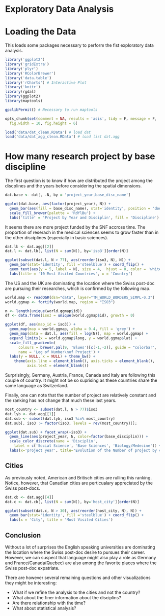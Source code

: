 Exploratory Data Analysis
========================================================

# Loading the Data

This loads some packages necessary to perform the fist exploratory data analysis.

```r
library('ggplot2')
library('gridExtra')
library('plyr')
library('RColorBrewer')
library('data.table')
library('rCharts') # Interactive Plot
library('knitr')
library(rgdal)
library(ggplot2)
library(maptools)

gpclibPermit() # Necessary to run maptools 

opts_chunk$set(comment = NA, results = 'asis', tidy = F, message = F,
  fig.width = 10, fig.height = 6)

load('data/dat_clean.RData') # load dat
load('data/dat_agg_clean.RData') # load list dat.agg
```

# How many research project by base discipline

The first question is to know if how are distributed the project among the discplines and the years before considering the spatial dimensions.

```r
dat.base <- dat[, .N, by = 'project_year,base_disc_name']

ggplot(dat.base, aes(factor(project_year), N)) +
  geom_bar(aes(fill = base_disc_name), stat='identity', position = 'dodge') +
  scale_fill_brewer(palette = 'RdYlBu') +
  labs('title' = 'Project by Year and Disciplin', fill = 'Discipline') 
```

It seems there are more project funded by the SNF accross time. The proportion of reserach in the medical sciences seems to grow faster than in the other disciplines (especially in basic sciences).

```r
dat.lb <- dat.agg[[2]]
dat.l <- dat.lb[, list(N = sum(N)), by='iso3'][order(N)]

ggplot(subset(dat.l, N > 77), aes(reorder(iso3, N), N)) +
  geom_bar(stat='identity', fill ='steelblue') + coord_flip() +
  geom_text(aes(y = 5, label = N), size = 4,  hjust = 0, color = 'white') +
  labs(title = '10 Most Visited Countries', x = 'Country')
```

The US and the UK are dominating the location where the Swiss post-doc are pursuing their researches, which is confirmed by the following map. 

```r
world.map <- readOGR(dsn="data", layer="TM_WORLD_BORDERS_SIMPL-0.3")
world.ggmap <- fortify(world.map, region = "ISO3")

n <- length(unique(world.ggmap$id))
df <- data.frame(iso3 = unique(world.ggmap$id), growth = 0)

ggplot(df, aes(map_id = iso3)) +
  geom_map(map = world.ggmap, alpha = 0.4, fill = 'grey') +
  geom_map(data = dat.l, aes(fill = log(N)), map = world.ggmap) +
  expand_limits(x = world.ggmap$long, y = world.ggmap$lat) +
  scale_fill_gradientn(
      colours = brewer.pal(9, 'Blues')[c(-1,-2)], guide = "colorbar",
      name = 'Log of Number\nof Project') +
  labs(y = NULL, x = NULL) + theme_bw() +
    theme(axis.line = element_blank(), axis.ticks = element_blank(),
          axis.text = element_blank())
```

Surprisingly, Germany, Austria, France, Canada and Italy are following this couple of country. It might not be so suprising as these countries share the same language as Switzerland.

Finally, one can note that the number of project are relatively constant and the ranking has not change that much these last years.

```r
most_country <- subset(dat.l, N > 77)$iso3
dat.lyb <- dat.agg[[1]]
dat.sub <- subset(dat.lyb, iso3 %in% most_country)
dat.sub[, iso3 := factor(iso3, levels = rev(most_country))];

ggplot(dat.sub) + facet_wrap(~iso3) +
  geom_line(aes(project_year, N, color=factor(base_disciplin))) +
  scale_color_discrete(name = 'Disciplin',
    label = c('Social Science', 'Base Sciences', 'Biology/Medecine')) +
  labs(x='project year', title='Evolution of the Number of project by country')
```

## Cities

As previously noted, American and Britisch cities are rulling this ranking. Notice, however, that Canadian cities are perticualary appreciated by the Swiss post-docs.
```r
dat.cb <- dat.agg[[4]]
dat.c <- dat.cb[, list(N = sum(N)), by='host_city'][order(N)]

ggplot(subset(dat.c, N > 30), aes(reorder(host_city, N), N)) +
  geom_bar(stat='identity', fill ='steelblue') + coord_flip() +
  labs(x = 'City', title = 'Most Visited Cities') 
```

## Conclusion

Without a lot of surprises the English speaking universities are dominating the location where the Swiss post-doc desire to pursues their career. However, we can suspect that language might also play a role as Germany and France/Canada(Quebec) are also among the favorite places where the Swiss post-doc expatriate.

There are however several remaining questions and other visualizations they might be interesting:

* What if we refine the analysis to the cities and not the country?
* What about the finer information about the disciplins?
* Are there relationship with the time?
* What about statistical analysis?
